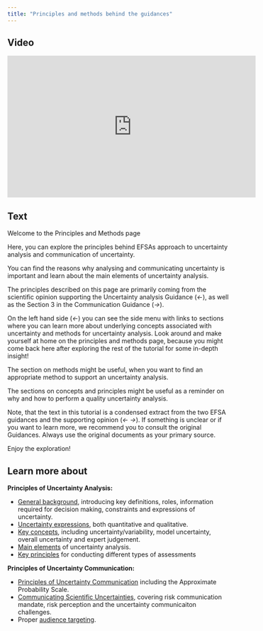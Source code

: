 ```yaml
---
title: "Principles and methods behind the guidances"
---
```



:::: {.panel-tabset}

## Video

<iframe width="560px" height="320px" allowfullscreen="true" allow="autoplay *" title="Sequence_01_PrinciplesAndMethods" src="https://lu.instructuremedia.com/embed/2d8edf56-eeb9-4fa6-be68-b1fad7cea742" frameborder="0"></iframe>

## Text

Welcome to the Principles and Methods page 

Here, you can explore the principles behind EFSAs approach to uncertainty analysis and communication of uncertainty. 

You can find the reasons why analysing and communicating uncertainty is important and learn about the main elements of uncertainty analysis. 

The principles described on this page are primarily coming from the scientific opinion supporting the Uncertainty analysis Guidance (*<-*), as well as the Section 3 in the Communication Guidance (*->*).

On the left hand side (*<-*) you can see the side menu with links to sections where you can learn more about 
underlying concepts associated with uncertainty and 
methods for uncertainty analysis. 
Look around and make yourself at home on the principles and methods page, because you might come back here after exploring the rest of the tutorial for some in-depth insight! 

The section on methods might be useful, when you want to find an appropriate method to support an uncertainty analysis. 

The sections on concepts and principles might be useful as a reminder on why and how to perform a quality uncertainty analysis. 

Note, that the text in this tutorial is a condensed extract from the two EFSA guidances and the supporting opinion (*<-* *->*). If something is unclear or if you want to learn more, we recommend you to consult the original Guidances. Always use the original documents as your primary source. 

Enjoy the exploration!


::::


:::{.callout-note}
## Learn more about

**Principles of Uncertainty Analysis:**

- [General background](principles-and-methods/uncertainty-analysis-background.qmd), introducing key definitions, roles, information required for decision making, constraints and expressions of uncertainty.
- [Uncertainty expressions](principles-and-methods/uncertainty-analysis-expressions.qmd), both quantitative and qualitative.
- [Key concepts](principles-and-methods/uncertainty-analysis-key-concepts.qmd), including uncertainty/variability, model uncertainty, overall uncertainty and expert judgement.
- [Main elements](principles-and-methods/uncertainty-analysis-main-elements.qmd) of uncertainty analysis.
- [Key principles](principles-and-methods/uncertainty-analysis-key principles.qmd) for conducting different types of assessments


**Principles of Uncertainty Communication:**

- [Principles of Uncertainty Communication](principles-and-methods/uncertainty-communication-principles.qmd) including the Approximate Probability Scale.
- [Communicating Scientific Uncertainties](principles-and-methods/uncertainty-communication-principles.qmd), covering risk communication mandate, risk perception and the uncertainty communicaiton challenges.
- Proper [audience targeting](principles-and-methods/uncertainty-communication-principles.qmd).
:::
